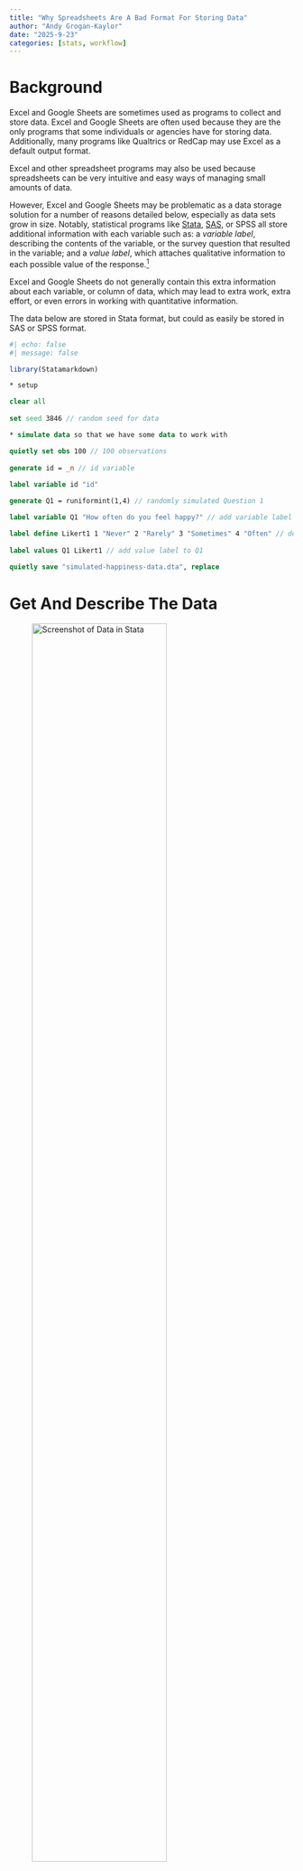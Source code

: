 ```yaml
---
title: "Why Spreadsheets Are A Bad Format For Storing Data"
author: "Andy Grogan-Kaylor"
date: "2025-9-23"
categories: [stats, workflow]
---
```


# Background

Excel and Google Sheets are sometimes used as programs to collect and store data. Excel and Google Sheets are often used because they are the only programs that some individuals or agencies have for storing data. Additionally, many programs like Qualtrics or RedCap may use Excel as a default output format. 

Excel and other spreadsheet programs may also be used because spreadsheets can be very intuitive and easy ways of managing small amounts of data. 

However, Excel and Google Sheets may be problematic as a data storage solution for a number of reasons detailed below, especially as data sets grow in size. Notably, statistical programs like [Stata](https://www.stata.com/), [SAS](https://www.sas.com/en_us/home.html), or SPSS all store additional information with each variable such as: a *variable label*, describing the contents of the variable, or the survey question that resulted in the variable; and a *value label*, which attaches qualitative information to each possible value of the response.[^CSV]

[^CSV]: Over time, I've realized that the issues discussed in this post also apply to the use of CSV (comma separated value) files. While CSV files are convenient, and can be imported by almost any software, they may lead to many of the same issues discussed in this post.

Excel and Google Sheets do not generally contain this extra information about each variable, or column of data, which may lead to extra work, extra effort, or even errors in working with quantitative information.

The data below are stored in Stata format, but could as easily be stored in SAS or SPSS format.

```r
#| echo: false
#| message: false

library(Statamarkdown)

```


```stata

* setup

clear all
	
set seed 3846 // random seed for data

* simulate data so that we have some data to work with

quietly set obs 100 // 100 observations
	
generate id = _n // id variable
	
label variable id "id"

generate Q1 = runiformint(1,4) // randomly simulated Question 1

label variable Q1 "How often do you feel happy?" // add variable label

label define Likert1 1 "Never" 2 "Rarely" 3 "Sometimes" 4 "Often" // define value label
	
label values Q1 Likert1 // add value label to Q1
	
quietly save "simulated-happiness-data.dta", replace

```

# Get And Describe The Data

![Screenshot of Data in Stata](screenshot-Stata.png){ width=75% } 

```stata

use "simulated-happiness-data.dta", clear

describe

```

# Descriptive Statistics and Bar Graph

::: {.callout-tip}
## The Descriptive Statistics And Graph Are Informative

Notice how the descriptive statistics and graph are *informative* in that they contain information on the *variable label* and *value label*. These help us to get an intuitive sense of the information in the data. We see this information when we list out the data as well.
:::

## Descriptive Statistics

```stata

use "simulated-happiness-data.dta", clear

tabulate Q1

```

## Bar Graph

```stata

use "simulated-happiness-data.dta", clear

graph bar, over(Q1) title("How often do you feel happy?") asyvars
	
graph export mybar1.png, width(1500) replace

```

![Bar Graph](mybar1.png){width=50%}

## List Out A Sample Of The Data

```stata

use "simulated-happiness-data.dta", clear

list in 1/10

```

# Now Use The Data In Excel Format

::: {.callout-tip}
## Spreadsheets Are All Similar

The example below focuses on Excel, but could as easily apply to a program like Google Sheets.
:::

```stata

use "simulated-happiness-data.dta", clear

quietly export excel using "simulated-happiness-data.xls", ///
firstrow(variables) nolabel replace

```

I've saved this simulated data in Excel format.

![Screenshot of Data in Excel Format](screenshot-Excel.png){ width=75% } 

I now import the Excel data file. I use the first row of data as variable names.

```stata

import excel "simulated-happiness-data.xls", sheet("Sheet1") firstrow clear

save "simulated-happiness-data-EXCEL.dta", replace

```

::: {.callout-tip}
## Spreadsheet Data Are Less Informative

We see right away--when we list some of the data--that the data are less informative. 
:::

```stata

use "simulated-happiness-data-EXCEL.dta", clear

list in 1/10

```

::: {.callout-tip}
## Statistical Formats Save Work and Reduce Error Rates

Adding this valuable information back into the data set may take a great deal of extra effort, and may also lead to errors.
:::

# Descriptive Statistics and Bar Graph

Notice how the descriptive statistics and graph are much less informative. For example, it is now not immediately clear what `Q1` represents. 

It is also not clear whether higher values of `Q1` represent higher levels of *happiness*, or higher levels of *unhappiness*, a crucially important substantive distinction. The information on variable label and value label will have to be added back into the data when preparing a report for dissemination. 

If there are several, or many, variables in the data set, this step of adding information back into the data will have to be done multiple times, increasing the time for data processing, as well as introducing a possibility for error.

## Descriptive Statistics

```stata

use "simulated-happiness-data-EXCEL.dta", clear

tabulate Q1

```

### Bar Graph

```stata

use "simulated-happiness-data-EXCEL.dta", clear

graph bar, over(Q1) title("How often do you feel happy?") asyvars
	
graph export mybar2.png, width(1500) replace

```

![Bar Graph](mybar2.png){width=50%}

# A Few Final Issues

Notice how Excel doesn't enforce the idea of whether variables are *numeric*, or *string*, and so would allow storage of different types of information in the same column. Relatedly, *numeric* variables may be improperly stored as *strings*, often necessitating recoding before graphical or statistical procedures can be employed.

Excel also doesn't enforce the idea that data in the same row belong to the same individual, making it easily to accidentally move, or write over, data.

Lastly, Excel would allow some of your columns to have the same name, which might make data difficult to work with in other software.

| x           | y           | verylongvariablename | verylongvariablename | verylongvariablename |
| ----------- | ----------- |--------------------- | -------------------- | -------------------- |
| 100         | 1           | Smith                | 20                   | 30                   |
| 200         | 2           | 30                   | NA                   | 40                   |
| not applicable   | x      | yes                  | 60                   | 50                   |















